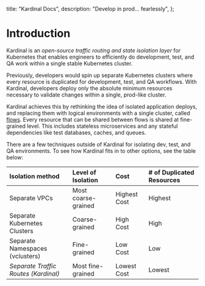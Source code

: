   title: "Kardinal Docs",
  description: "Develop in prod... fearlessly",
};

# Introduction

Kardinal is an _open-source traffic routing and state isolation layer_ for Kubernetes that enables engineers to efficiently do development, test, and QA work within a single stable Kubernetes cluster.

Previously, developers would spin up separate Kubernetes clusters where every resource is duplicated for development, test, and QA workflows. With Kardinal, developers deploy only the absolute minimum resources necessary to validate changes within a single, prod-like cluster.

Kardinal achieves this by rethinking the idea of isolated application deploys, and replacing them with logical environments with a single cluster, called [flows](concepts/flows). Every resource that can be shared between flows is shared at fine-grained level. This includes stateless microservices and any stateful dependencies like test databases, caches, and queues.

There are a few techniques outside of Kardinal for isolating dev, test, and QA environments. To see how Kardinal fits in to other options, see the table below:

| Isolation method | Level of Isolation | Cost | # of Duplicated Resources |
| :--- | :--- | :--- | :--- |
| Separate VPCs | Most coarse-grained | Highest Cost | Highest |
| Separate Kubernetes Clusters | Coarse-grained | High Cost | High |
| Separate Namespaces (vclusters) | Fine-grained | Low Cost | Low |
| *Separate Traffic Routes (Kardinal)* | Most fine-grained | Lowest Cost | Lowest |

